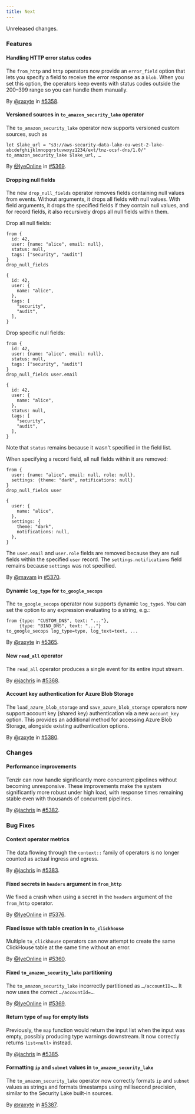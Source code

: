 ```yaml
---
title: Next
---
```


Unreleased changes.

### Features

#### Handling HTTP error status codes

The `from_http` and `http` operators now provide an `error_field` option that
lets you specify a field to receive the error response as a `blob`. When you set
this option, the operators keep events with status codes outside the 200–399
range so you can handle them manually.

By [@raxyte](https://github.com/raxyte) in [#5358](https://github.com/tenzir/tenzir/pull/5358).

#### Versioned sources in `to_amazon_security_lake` operator

The `to_amazon_security_lake` operator now supports versioned custom sources,
such as

```tql
let $lake_url = "s3://aws-security-data-lake-eu-west-2-lake-abcdefghijklmnopqrstuvwxyz1234/ext/tnz-ocsf-dns/1.0/"
to_amazon_security_lake $lake_url, …
```

By [@IyeOnline](https://github.com/IyeOnline) in [#5369](https://github.com/tenzir/tenzir/pull/5369).

#### Dropping null fields

The new `drop_null_fields` operator removes fields containing null values from
events. Without arguments, it drops all fields with null values. With field
arguments, it drops the specified fields if they contain null values, and for
record fields, it also recursively drops all null fields within them.

Drop all null fields:

```tql
from {
  id: 42,
  user: {name: "alice", email: null},
  status: null,
  tags: ["security", "audit"]
}
drop_null_fields
```

```tql
{
  id: 42,
  user: {
    name: "alice",
  },
  tags: [
    "security",
    "audit",
  ],
}
```

Drop specific null fields:

```tql
from {
  id: 42,
  user: {name: "alice", email: null},
  status: null,
  tags: ["security", "audit"]
}
drop_null_fields user.email
```

```tql
{
  id: 42,
  user: {
    name: "alice",
  },
  status: null,
  tags: [
    "security",
    "audit",
  ],
}
```

Note that `status` remains because it wasn't specified in the field list.

When specifying a record field, all null fields within it are removed:

```tql
from {
  user: {name: "alice", email: null, role: null},
  settings: {theme: "dark", notifications: null}
}
drop_null_fields user
```

```tql
{
  user: {
    name: "alice",
  },
  settings: {
    theme: "dark",
    notifications: null,
  },
}
```

The `user.email` and `user.role` fields are removed because they are null fields
within the specified `user` record. The `settings.notifications` field remains
because `settings` was not specified.

By [@mavam](https://github.com/mavam) in [#5370](https://github.com/tenzir/tenzir/pull/5370).

#### Dynamic `log_type` for `to_google_secops`

The `to_google_secops` operator now supports dynamic `log_type`s. You can set
the option to any expression evaluating to a string, e.g.:

```tql
from {type: "CUSTOM_DNS", text: "..."},
     {type: "BIND_DNS", text: "..."}
to_google_secops log_type=type, log_text=text, ...
```

By [@raxyte](https://github.com/raxyte) in [#5365](https://github.com/tenzir/tenzir/pull/5365).

#### New `read_all` operator

The `read_all` operator produces a single event for its entire input stream.

By [@jachris](https://github.com/jachris) in [#5368](https://github.com/tenzir/tenzir/pull/5368).

#### Account key authentication for Azure Blob Storage

The `load_azure_blob_storage` and `save_azure_blob_storage` operators now
support account key (shared key) authentication via a new `account_key` option.
This provides an additional method for accessing Azure Blob Storage, alongside
existing authentication options.

By [@raxyte](https://github.com/raxyte) in [#5380](https://github.com/tenzir/tenzir/pull/5380).

### Changes

#### Performance improvements

Tenzir can now handle significantly more concurrent pipelines without becoming
unresponsive. These improvements make the system significantly more robust under
high load, with response times remaining stable even with thousands of
concurrent pipelines.

By [@jachris](https://github.com/jachris) in [#5382](https://github.com/tenzir/tenzir/pull/5382).

### Bug Fixes

#### Context operator metrics

The data flowing through the `context::` family of operators is no longer
counted as actual ingress and egress.

By [@jachris](https://github.com/jachris) in [#5383](https://github.com/tenzir/tenzir/pull/5383).

#### Fixed secrets in `headers` argument in `from_http`

We fixed a crash when using a secret in the `headers` argument of the `from_http`
operator.

By [@IyeOnline](https://github.com/IyeOnline) in [#5376](https://github.com/tenzir/tenzir/pull/5376).

#### Fixed issue with table creation in `to_clickhouse`

Multiple `to_clickhouse` operators can now attempt to create the same ClickHouse
table at the same time without an error.

By [@IyeOnline](https://github.com/IyeOnline) in [#5360](https://github.com/tenzir/tenzir/pull/5360).

#### Fixed `to_amazon_security_lake` partitioning

The `to_amazon_security_lake` incorrectly partitioned as `…/accountID=…`. It now
uses the correct `…/accountId=…`.

By [@IyeOnline](https://github.com/IyeOnline) in [#5369](https://github.com/tenzir/tenzir/pull/5369).

#### Return type of `map` for empty lists

Previously, the `map` function would return the input list when the input was
empty, possibly producing type warnings downstream. It now correctly returns
`list<null>` instead.

By [@jachris](https://github.com/jachris) in [#5385](https://github.com/tenzir/tenzir/pull/5385).

#### Formatting `ip` and `subnet` values in `to_amazon_security_lake`

The `to_amazon_security_lake` operator now correctly formats `ip` and `subnet`
values as strings and formats timestamps using millisecond precision, similar
to the Security Lake built-in sources.

By [@raxyte](https://github.com/raxyte) in [#5387](https://github.com/tenzir/tenzir/pull/5387).
